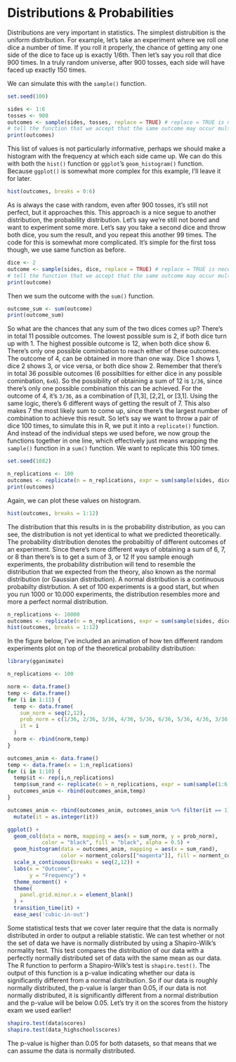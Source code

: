 # Distributions & Probabilities

Distributions are very important in statistics. The simplest distrubition is the uniform distribution. For example, let's take an experiment where we roll one dice a number of time. If you roll it properly, the chance of getting any one side of the dice to face up is exactly 1/6th. Then let's say you roll that dice 900 times. In a truly random universe, after 900 tosses, each side will have faced up exactly 150 times.

We can simulate this with the `sample()` function.

```r
set.seed(100)
```
```r
sides <- 1:6
tosses <- 900
outcomes <- sample(sides, tosses, replace = TRUE) # replace = TRUE is necessary to 
# tell the function that we accept that the same outcome may occur multiple times
print(outcomes)
```

This list of values is not particularly informative, perhaps we should make a histogram with the frequency at which each side came up. We can do this with both the `hist()` function or `ggplot`'s `geom_histogram()` function. Because `ggplot()` is somewhat more complex for this example, I'll leave it for later.

```r
hist(outcomes, breaks = 0:6)
```

As is always the case with random, even after 900 tosses, it's still not perfect, but it approaches this. This approach is a nice segue to another distribution, the probability distribution. Let's say we're still not bored and want to experiment some more. Let's say you take a second dice and throw both dice, you sum the result, and you repeat this another 99 times. The code for this is somewhat more complicated. It's simple for the first toss though, we use same function as before.

```r
dice <- 2
outcome <- sample(sides, dice, replace = TRUE) # replace = TRUE is necessary to 
# tell the function that we accept that the same outcome may occur multiple times
print(outcome)
```

Then we sum the outcome with the `sum()` function.

```r
outcome_sum <- sum(outcome)
print(outcome_sum)
```

So what are the chances that any sum of the two dices comes up? There's in total 11 possible outcomes. The lowest possible sum is 2, if both dice turn up with 1. The highest possible outcome is 12, when both dice show 6. There's only one possible cominbation to reach either of these outcomes. The outcome of 4, can be obtained in more than one way. Dice 1 shows 1, dice 2 shows 3, or vice versa, or both dice show 2. Remember that there's in total 36 possible outcomes (6 possibilties for either dice in any possible cominbation, `6x6`). So the possibility of obtaining a sum of 12 is `1/36`, since there's only one possible combination this can be achieved. For the outcome of 4, it's `3/36`, as a combination of [1,3], [2,2], or [3,1]. Using the same logic, there's 6 different ways of getting the result of 7. This also makes 7 the most likely sum to come up, since there's the largest number of combination to achieve this result. 
So let's say we want to throw a pair of dice 100 times, to simulate this in R, we put it into a `replicate()` function. And instead of the individual steps we used before, we now group the functions together in one line, which effectively just means wrapping the `sample()` function in a `sum()` function. We want to replicate this 100 times.

```r
set.seed(1082)
```
```r
n_replications <- 100
outcomes <- replicate(n = n_replications, expr = sum(sample(sides, dice, replace = TRUE)))
print(outcomes)
```

Again, we can plot these values on histogram.

```r
hist(outcomes, breaks = 1:12)
```

The distribution that this results in is the probability distribution, as you can see, the distribution is not yet identical to what we predicted theoretically. The probability distribution denotes the probabiltiy of different outcomes of an experiment. Since there's more different ways of obtaining a sum of 6, 7, or 8 than there's is to get a sum of 3, or 12 If you sample enough experiments, the probability distribution will tend to resemble the distribution that we expected from the theory, also known as the normal distribution (or Gaussian distribution). A normal distribution is a continuous probabilty distrbution. A set of 100 experiments is a good start, but when you run 1000 or 10.000 experiments, the distribution resembles more and more a perfect normal distribution.

```r
n_replications <- 10000
outcomes <- replicate(n = n_replications, expr = sum(sample(sides, dice, replace = TRUE)))
hist(outcomes, breaks = 1:12)
```

In the figure below, I've included an animation of how ten different random experiments plot on top of the theoretical probability distribution:

```r

library(gganimate)

n_replications <- 100

norm <- data.frame()
temp <- data.frame()
for (i in 1:11) {
  temp <- data.frame(
    sum_norm = seq(2,12),
    prob_norm = c(1/36, 2/36, 3/36, 4/36, 5/36, 6/36, 5/36, 4/36, 3/36, 2/36, 1/36) * n_replications,
    it = i
  )
  norm <- rbind(norm,temp)
}

outcomes_anim <- data.frame()
temp <- data.frame(x = 1:n_replications)
for (i in 1:10) {
  temp$it <- rep(i,n_replications)
  temp$sum_rand <- replicate(n = n_replications, expr = sum(sample(1:6, 2, replace = TRUE)))
  outcomes_anim <- rbind(outcomes_anim,temp)
}

outcomes_anim <- rbind(outcomes_anim, outcomes_anim %>% filter(it == 1) %>% mutate(it = 11)) %>%
  mutate(it = as.integer(it))

ggplot() +
  geom_col(data = norm, mapping = aes(x = sum_norm, y = prob_norm), 
           color = "black", fill = "black", alpha = 0.5) +
  geom_histogram(data = outcomes_anim, mapping = aes(x = sum_rand), 
                 color = norment_colors[["magenta"]], fill = norment_colors[["magenta"]], alpha = 0.5, binwidth = 1) +
  scale_x_continuous(breaks = seq(2,12)) +
  labs(x = "Outcome",
       y = "Frequency") +
  theme_norment() +
  theme(
    panel.grid.minor.x = element_blank()
  ) +
  transition_time(it) +
  ease_aes('cubic-in-out')
```

Some statistical tests that we cover later require that the data is normally distributed in order to output a reliable statistic. We can test whether or not the set of data we have is normally distributed by using a Shapiro-Wilk's normality test. This test compares the distribution of our data with a perfectly normally distributed set of data with the same mean as our data. The R function to perform a Shapiro-Wilk's test is `shapiro.test()`. The output of this function is a p-value indicating whether our data is significantly different from a normal distribution. So if our data is roughly normally distributed, the p-value is larger than 0.05, if our data is not normally distributed, it is significantly different from a normal distribution and the p-value will be below 0.05. Let's try it on the scores from the history exam we used earlier!

```r
shapiro.test(data$scores)
shapiro.test(data_highschool$scores)
```

The p-value is higher than 0.05 for both datasets, so that means that we can assume the data is normally distributed.